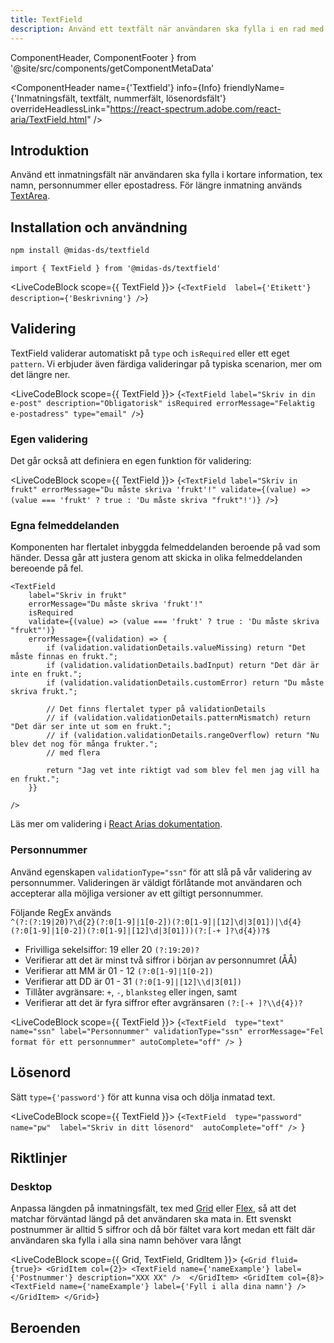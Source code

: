 ```yaml
---
title: TextField
description: Använd ett textfält när användaren ska fylla i en rad med text.
---
```


  ComponentHeader,
  ComponentFooter
} from '@site/src/components/getComponentMetaData'

<ComponentHeader
  name={'Textfield'}
  info={Info}
  friendlyName={'Inmatningsfält, textfält, nummerfält, lösenordsfält'}
  overrideHeadlessLink="https://react-spectrum.adobe.com/react-aria/TextField.html"
/>

## Introduktion

Använd ett inmatningsfält när användaren ska fylla i kortare information, tex namn, personnummer eller epostadress. För längre inmatning används [TextArea](./textarea.mdx).

## Installation och användning

```bash npm2yarn
npm install @midas-ds/textfield
```

```tsx
import { TextField } from '@midas-ds/textfield'
```

<LiveCodeBlock scope={{ TextField }}>
  {`<TextField 
    label={'Etikett'}
    description={'Beskrivning'}
/>`}
</LiveCodeBlock>

## Validering

TextField validerar automatiskt på `type` och `isRequired` eller ett eget `pattern`. Vi erbjuder även färdiga valideringar på typiska scenarion, mer om det längre ner.

<LiveCodeBlock scope={{ TextField }}>
  {`<TextField
    label="Skriv in din e-post"
    description="Obligatorisk"
    isRequired
    errorMessage="Felaktig e-postadress"
    type="email"
/>`}
</LiveCodeBlock>

### Egen validering

Det går också att definiera en egen funktion för validering:

<LiveCodeBlock scope={{ TextField }}>
  {`<TextField
    label="Skriv in frukt"
    errorMessage="Du måste skriva 'frukt'!"
    validate={(value) => (value === 'frukt' ? true : 'Du måste skriva "frukt"!')}
/>`}
</LiveCodeBlock>

### Egna felmeddelanden

Komponenten har flertalet inbyggda felmeddelanden beroende på vad som händer. Dessa går att justera genom att skicka in olika felmeddelanden bereoende på fel.

```tsx
<TextField
    label="Skriv in frukt"
    errorMessage="Du måste skriva 'frukt'!"
    isRequired
    validate={(value) => (value === 'frukt' ? true : 'Du måste skriva "frukt"')}
    errorMessage={(validation) => {
        if (validation.validationDetails.valueMissing) return "Det måste finnas en frukt.";
        if (validation.validationDetails.badInput) return "Det där är inte en frukt.";
        if (validation.validationDetails.customError) return "Du måste skriva frukt.";

        // Det finns flertalet typer på validationDetails
        // if (validation.validationDetails.patternMismatch) return "Det där ser inte ut som en frukt.";
        // if (validation.validationDetails.rangeOverflow) return "Nu blev det nog för många frukter.";
        // med flera

        return "Jag vet inte riktigt vad som blev fel men jag vill ha en frukt.";
    }}

/>
```

Läs mer om validering i [React Arias dokumentation](https://react-spectrum.adobe.com/react-aria/forms.html#validation).

### Personnummer

Använd egenskapen `validationType="ssn"` för att slå på vår validering av personnummer. Valideringen är väldigt förlåtande mot användaren och accepterar alla möjliga versioner av ett giltigt personnummer.

Följande RegEx används <br /> `^(?:(?:19|20)?\d{2}(?:0[1-9]|1[0-2])(?:0[1-9]|[12]\d|3[01])|\d{4}(?:0[1-9]|1[0-2])(?:0[1-9]|[12]\d|3[01]))(?:[-+ ]?\d{4})?$`

- Frivilliga sekelsiffor: 19 eller 20 `(?:19:20)?`
- Verifierar att det är minst två siffror i början av personnumret (ÅÅ)
- Verifierar att MM är 01 - 12 `(?:0[1-9]|1[0-2])`
- Verifierar att DD är 01 - 31 `(?:0[1-9]|[12]\\d|3[01])`
- Tillåter avgränsare: `+`, `-`, `blanksteg` eller ingen, samt
- Verifierar att det är fyra siffror efter avgränsaren `(?:[-+ ]?\\d{4})?`

<LiveCodeBlock scope={{ TextField }}>
  {`<TextField 
    type="text"
    name="ssn"
    label="Personnummer"
    validationType="ssn"
    errorMessage="Fel format för ett personnummer"
    autoComplete="off"
/>
`}
</LiveCodeBlock>

## Lösenord

Sätt `type={'password'}` för att kunna visa och dölja inmatad text.

<LiveCodeBlock scope={{ TextField }}>
  {`<TextField 
    type="password" 
    name="pw" 
    label="Skriv in ditt lösenord" 
    autoComplete="off"
/>
`}
</LiveCodeBlock>

## Riktlinjer

### Desktop

Anpassa längden på inmatningsfält, tex med [Grid](./grid.mdx) eller [Flex](./flex.mdx), så att det matchar förväntad längd på det användaren ska mata in. Ett svenskt postnummer är alltid 5 siffror och då bör fältet vara kort medan ett fält där användaren ska fylla i alla sina namn behöver vara långt

<LiveCodeBlock scope={{ Grid, TextField, GridItem }}>
  {`<Grid fluid={true}>
    <GridItem col={2}>
      <TextField name={'nameExample'} label={'Postnummer'} description="XXX XX" /> 
    </GridItem>
    <GridItem col={8}>
      <TextField name={'nameExample'} label={'Fyll i alla dina namn'} /> 
    </GridItem>
</Grid>`}
</LiveCodeBlock>

## Beroenden

<ComponentFooter info={Info} />
